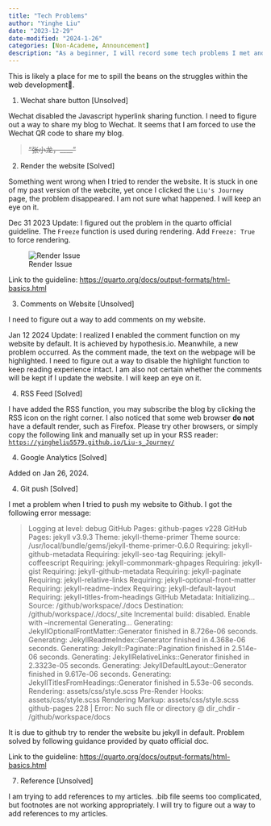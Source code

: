 ```yaml
---
title: "Tech Problems"
author: "Yinghe Liu"
date: "2023-12-29"
date-modified: "2024-1-26"
categories: [Non-Academe, Announcement]
description: "As a beginner, I will record some tech problems I met and how I solved them."
---
```


::: callout-warning
This is likely a place for me to spill the beans on the struggles within the web development🤬.
:::

1.  Wechat share button \[Unsolved\]

Wechat disabled the Javascript hyperlink sharing function. I need to figure out a way to share my blog to Wechat. It seems that I am forced to use the Wechat QR code to share my blog.

> ~~"张小龙，\_\_\_\_"~~

2.  Render the website \[Solved\]

Something went wrong when I tried to render the website. It is stuck in one of my past version of the webcite, yet once I clicked the `Liu's Journey` page, the problem disappeared. I am not sure what happened. I will keep an eye on it.

Dec 31 2023 Update: I figured out the problem in the quarto official guideline. The `Freeze` function is used during rendering. Add `Freeze: True` to force rendering.

![Render Issue](Render%20Issue.png)

Link to the guideline: <a href="https://quarto.org/docs/output-formats/html-basics.html">https://quarto.org/docs/output-formats/html-basics.html</a>

3.  Comments on Website \[Unsolved\]

I need to figure out a way to add comments on my website.

Jan 12 2024 Update: I realized I enabled the comment function on my website by default. It is achieved by hypothesis.io. Meanwhile, a new problem occurred. As the comment made, the text on the webpage will be highlighted. I need to figure out a way to disable the highlight function to keep reading experience intact. I am also not certain whether the comments will be kept if I update the website. I will keep an eye on it.

4.  RSS Feed \[Solved\]

I have added the RSS function, you may subscribe the blog by clicking the RSS icon on the right corner. I also noticed that some web browser **do not** have a default render, such as Firefox. Please try other browsers, or simply copy the following link and manually set up in your RSS reader:\
[`https://yingheliu5579.github.io/Liu-s_Journey/`](https://yingheliu5579.github.io/Liu-s_Journey/)

4.  Google Analytics \[Solved\]

Added on Jan 26, 2024.

4.  Git push \[Solved\]

I met a problem when I tried to push my website to Github. I got the following error message:

> Logging at level: debug GitHub Pages: github-pages v228 GitHub Pages: jekyll v3.9.3 Theme: jekyll-theme-primer Theme source: /usr/local/bundle/gems/jekyll-theme-primer-0.6.0 Requiring: jekyll-github-metadata Requiring: jekyll-seo-tag Requiring: jekyll-coffeescript Requiring: jekyll-commonmark-ghpages Requiring: jekyll-gist Requiring: jekyll-github-metadata Requiring: jekyll-paginate Requiring: jekyll-relative-links Requiring: jekyll-optional-front-matter Requiring: jekyll-readme-index Requiring: jekyll-default-layout Requiring: jekyll-titles-from-headings GitHub Metadata: Initializing... Source: /github/workspace/./docs Destination: /github/workspace/./docs/\_site Incremental build: disabled. Enable with --incremental Generating... Generating: JekyllOptionalFrontMatter::Generator finished in 8.726e-06 seconds. Generating: JekyllReadmeIndex::Generator finished in 4.368e-06 seconds. Generating: Jekyll::Paginate::Pagination finished in 2.514e-06 seconds. Generating: JekyllRelativeLinks::Generator finished in 2.3323e-05 seconds. Generating: JekyllDefaultLayout::Generator finished in 9.617e-06 seconds. Generating: JekyllTitlesFromHeadings::Generator finished in 5.53e-06 seconds. Rendering: assets/css/style.scss Pre-Render Hooks: assets/css/style.scss Rendering Markup: assets/css/style.scss github-pages 228 \| Error: No such file or directory \@ dir_chdir - /github/workspace/docs

It is due to github try to render the website bu jekyll in default. Problem solved by following guidance provided by quato official doc.

Link to the guideline: <a href="https://quarto.org/docs/output-formats/html-basics.html">https://quarto.org/docs/output-formats/html-basics.html</a>

7.  Reference \[Unsolved\]

I am trying to add references to my articles. .bib file seems too complicated, but footnotes are not working appropriately. I will try to figure out a way to add references to my articles.

